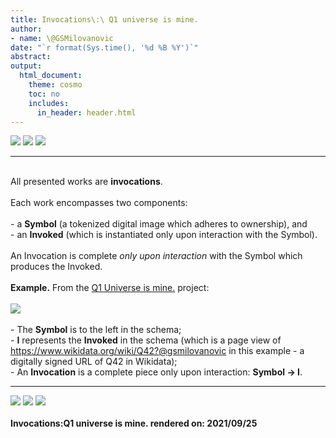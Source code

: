 ```yaml
---
title: Invocations\:\ Q1 universe is mine.
author:
- name: \@GSMilovanovic
date: "`r format(Sys.time(), '%d %B %Y')`"
abstract: 
output:
  html_document:
    theme: cosmo
    toc: no
    includes:
      in_header: header.html
---
```


[![](_img/github.png)](https://github.com/GoranMilovanovic/q1universeismine)  [![](_img/twitter.png)](https://twitter.com/q1universe)  [![](_img/instagram.png)](https://www.instagram.com/q1universeismine)  <hr><br>All presented works are **invocations**.<br><br>
Each work encompasses two components:<br><br>
- a **Symbol** (a tokenized digital image which adheres to ownership), and<br>
- an **Invoked** (which is instantiated only upon interaction with the Symbol).
<br><br>
An Invocation is complete *only upon interaction* with the Symbol which 
produces the Invoked.<br><br>
**Example.** From the [Q1 Universe is mine.](https://www.q1universeismine.net)
project:<br><br>
![](_img/invocation.png)<br><br>
- The **Symbol** is to the left in the schema;<br>
- **I** represents the **Invoked** in the schema 
(which is a page view of [https://www.wikidata.org/wiki/Q42?@gsmilovanovic](https://www.wikidata.org/wiki/Q42?@gsmilovanovic) in this example - 
a digitally signed URL of Q42 in Wikidata);<br>
- An **Invocation** is a complete piece only upon interaction: **Symbol &#8594; I**.<br><hr>[![](_img/github.png)](https://github.com/GoranMilovanovic/q1universeismine)  [![](_img/twitter.png)](https://twitter.com/q1universe)  [![](_img/instagram.png)](https://www.instagram.com/q1universeismine)  <br><br>**Invocations:Q1 universe is mine.  rendered on: 2021/09/25**<br><br><br>

